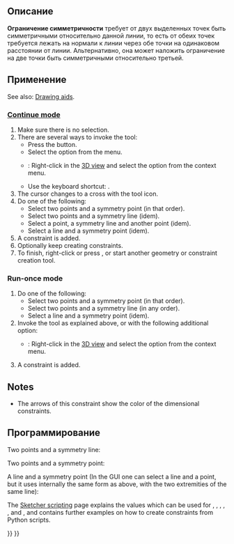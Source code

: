 <languages/>

<div class="mw-translate-fuzzy">
{{Docnav/ru
|[[Sketcher_ConstrainEqual/ru|Ограничение эквивалентностью]]
|[[Sketcher_ConstrainBlock/ru|Ограничение перемещения]]
|[[Sketcher_Workbench/ru|Верстак "Sketcher"]]
|IconL=Sketcher_ConstrainEqual.svg
|IconR=Sketcher_ConstrainBlock.svg
|IconC=Workbench_Sketcher.svg
}}
</div>

<div class="mw-translate-fuzzy">
{{GuiCommand/ru
|Name/ru=Ограничение симметричности
|Name=Sketcher_ConstrainSymmetric
|MenuLocation=Sketch → Ограничения эскиза → Ограничение симметричности
|Workbenches=[[Sketcher_Workbench/ru|Sketcher]]
|Shortcut=S
|SeeAlso=[[Sketcher_ConstrainParallel/ru|Ограничение параллельности]]
}}
</div>

<span id="Description"></span>
==Описание== 

<div class="mw-translate-fuzzy">
'''Ограничение симметричности''' требует от двух выделенных точек быть симметричными относительно данной линии, то есть от обеих точек требуется лежать на нормали к линии через обе точки на одинаковом расстоянии от линии. Альтернативно, она может наложить ограничение на две точки быть симметричными относительно третьей.
</div>

<span id="Usage"></span>
==Применение==

See also: [[Sketcher_Workbench#Drawing_aids|Drawing aids]].

===[[Sketcher_Workbench#Continue_modes|Continue mode]]===

# Make sure there is no selection.
# There are several ways to invoke the tool:
#* Press the {{Button|[[Image:Sketcher_ConstrainSymmetric.svg|16px]] [[Sketcher_ConstrainSymmetric|Constrain symmetric]]}} button.
#* Select the {{MenuCommand|Sketch → Sketcher constraints → [[Image:Sketcher_ConstrainSymmetric.svg|16px]] Constrain symmetric}} option from the menu.
#* {{Version|1.0}}: Right-click in the [[3D_view|3D view]] and select the {{MenuCommand|Constrain → [[Image:Sketcher_ConstrainSymmetric.svg|16px]] Constrain symmetric}} option from the context menu.
#* Use the keyboard shortcut: {{KEY|S}}.
# The cursor changes to a cross with the tool icon.
# Do one of the following:
#* Select two points and a symmetry point (in that order).
#* Select two points and a symmetry line (idem).
#* Select a point, a symmetry line and another point (idem).
#* Select a line and a symmetry point (idem).
# A constraint is added.
# Optionally keep creating constraints.
# To finish, right-click or press {{KEY|Esc}}, or start another geometry or constraint creation tool.

===Run-once mode===

# Do one of the following:
#* Select two points and a symmetry point (in that order).
#* Select two points and a symmetry line (in any order).
#* Select a line and a symmetry point (idem).
# Invoke the tool as explained above, or with the following additional option:
#* {{Version|1.0}}: Right-click in the [[3D_view|3D view]] and select the {{MenuCommand|[[Image:Sketcher_ConstrainSymmetric.svg|16px]] Constrain symmetric}} option from the context menu.
# A constraint is added.

==Notes==

* The arrows of this constraint show the color of the dimensional constraints.

<span id="Scripting"></span>
==Программирование==

Two points and a symmetry line:

{{Code|code=Sketch.addConstraint(Sketcher.Constraint('Symmetric', Line1, PointOfLine1, Line2, PointOfLine2, SymmetryLine))}}

Two points and a symmetry point:

{{Code|code=Sketch.addConstraint(Sketcher.Constraint('Symmetric', Line1, PointOfLine1, Line2, PointOfLine2, LineS, PointOfLineS))}}

A line and a symmetry point (In the GUI one can select a line and a point, but it uses internally the same form as above, with the two extremities of the same line):

{{Code|code=Sketch.addConstraint(Sketcher.Constraint('Symmetric', Line, 1, Line, 2, LineS, PointOfLineS))}}

The [[Sketcher_scripting|Sketcher scripting]] page explains the values which can be used for {{incode|Line1}}, {{incode|Line2}}, {{incode|LineS}}, {{incode|Line}}, {{incode|PointOfLine1}}, {{incode|PointOfLine2}} and {{incode|PointOfLineS}}, and  contains further examples on how to create constraints from Python scripts.


<div class="mw-translate-fuzzy">
{{Docnav/ru
|[[Sketcher_ConstrainEqual/ru|Ограничение эквивалентностью]]
|[[Sketcher_ConstrainBlock/ru|Ограничение перемещения]]
|[[Sketcher_Workbench/ru|Верстак "Sketcher"]]
|IconL=Sketcher_ConstrainEqual.svg
|IconR=Sketcher_ConstrainBlock.svg
|IconC=Workbench_Sketcher.svg
}}
</div>

{{Sketcher_Tools_navi{{#translation:}}}}
{{Userdocnavi{{#translation:}}}}
